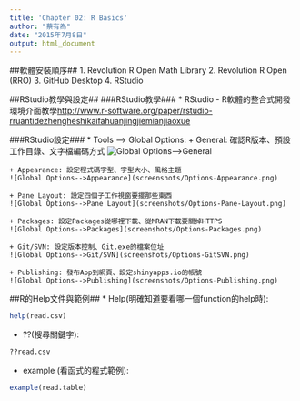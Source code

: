 ```yaml
---
title: 'Chapter 02: R Basics'
author: "蔡有為"
date: "2015年7月8日"
output: html_document
---
```


##軟體安裝順序##
1. Revolution R Open Math Library
2. Revolution R Open (RRO)
3. GitHub Desktop
4. RStudio

##RStudio教學與設定##
###RStudio教學###
* RStudio - R軟體的整合式開發環境介面教學<http://www.r-software.org/paper/rstudio-rruantidezhengheshikaifahuanjingjiemianjiaoxue>

###RStudio設定###
* Tools --> Global Options:
    + General: 確認R版本、預設工作目錄、文字檔編碼方式
    ![Global Options-->General](screenshots/Options-General.png)
    
    + Appearance: 設定程式碼字型、字型大小、風格主題
    ![Global Options-->Appearance](screenshots/Options-Appearance.png)
    
    + Pane Layout: 設定四個子工作視窗要擺那些東西
    ![Global Options-->Pane Layout](screenshots/Options-Pane-Layout.png)
    
    + Packages: 設定Packages從哪裡下載、從MRAN下載要關掉HTTPS
    ![Global Options-->Packages](screenshots/Options-Packages.png)
    
    + Git/SVN: 設定版本控制、Git.exe的檔案位址
    ![Global Options-->Git/SVN](screenshots/Options-GitSVN.png)
    
    + Publishing: 發布App到網頁、設定shinyapps.io的帳號
    ![Global Options-->Publishing](screenshots/Options-Publishing.png)
    
##R的Help文件與範例##
* Help(明確知道要看哪一個function的help時):
```r
help(read.csv)
```

* ??(搜尋關鍵字):
```r
??read.csv
```

* example (看函式的程式範例):
```r
example(read.table)
```